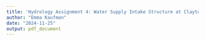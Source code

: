 ```yaml
---
title: 'Hydrology Assignment 4: Water Supply Intake Structure at Clayton, NC'
author: "Emma Kaufman"
date: "2024-11-25"
output: pdf_document
---
```

